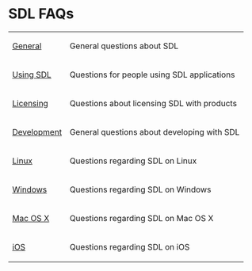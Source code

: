 = SDL FAQs =

{|
|[[FAQGeneral|General]] 
|General questions about SDL 
|-
|[[FAQUsingSDL|Using SDL]] 
|Questions for people using SDL applications 
|-
|[[FAQLicensing|Licensing]] 
|Questions about licensing SDL with products 
|-
|[[FAQDevelopment|Development]] 
|General questions about developing with SDL 
|-
|[[FAQLinux|Linux]] 
|Questions regarding SDL on Linux 
|-
|[[FAQWindows|Windows]] 
|Questions regarding SDL on Windows 
|-
|[[FAQMacOSX|Mac OS X]] 
|Questions regarding SDL on Mac OS X 
|-
|[[FAQiOS|iOS]] 
|Questions regarding SDL on iOS
|}

